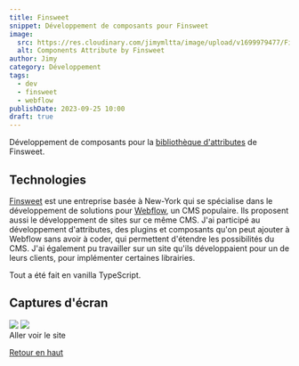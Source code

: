 ```yaml
---
title: Finsweet
snippet: Développement de composants pour Finsweet
image:
  src: https://res.cloudinary.com/jimymltta/image/upload/v1699979477/Finsweet/62c8671dbd454a56a336f1a5_CMS_Attribute_1_vyuhxf.svg
  alt: Components Attribute by Finsweet
author: Jimy
category: Développement
tags:
  - dev
  - finsweet
  - webflow
publishDate: 2023-09-25 10:00
draft: true
---
```



Développement de composants pour la [bibliothèque d'attributes](https://finsweet.com/attributes) de Finsweet.

## Technologies

[Finsweet](https://finsweet.com) est une entreprise basée à New-York qui se spécialise dans le développement de solutions pour [Webflow](https://webflow.com), un CMS populaire. Ils proposent aussi le développement de sites sur ce même CMS.
J'ai participé au développement d'attributes, des plugins et composants qu'on peut ajouter à Webflow sans avoir à coder, qui permettent d'étendre les possibilités du CMS.
J'ai également pu travailler sur un site qu'ils développaient pour un de leurs clients, pour implémenter certaines librairies.

Tout a été fait en vanilla TypeScript.

## Captures d'écran

<img src="https://res.cloudinary.com/jimymltta/image/upload/v1699979466/Finsweet/CleanShot_2023-11-14_at_17.29.22_2x_fnjwmw.png" />
<img src="https://res.cloudinary.com/jimymltta/image/upload/v1699979477/Finsweet/62c8671dbd454a56a336f1a5_CMS_Attribute_1_vyuhxf.svg" />

<br />
<div>
  <Link href="https://finsweet.com/attributes">Aller voir le site</Link>
</div>

[Retour en haut](#top)
